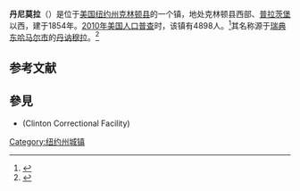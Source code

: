 {{Infobox settlement
|official_name            = 丹尼莫拉
|settlement_type          = 镇
|nickname                 = 
|motto                    =

<!-- Images -->
|image_skyline            = NY 374 Dannemora 13 miles.jpg
|imagesize                = 
|image_caption            = 
|image_flag               = 
|image_seal               =

<!-- Maps -->
|image_map                = 
|mapsize                  = 
|map_caption              = 
|image_map1               = 
|mapsize1                 = 
|map_caption1             = 
|pushpin_map              = New York
|pushpin_label            = 丹尼莫拉
|pushpin_label_position   = bottom
|pushpin_map_caption      =
|pushpin_mapsize          =

<!-- Location -->
|latd  = 44 |latm  = 44 |lats  = 24 |latNS  = N
|longd = 73 |longm = 49 |longs = 33 |longEW = W
|coordinates_region       = US-NY
|coordinates_display      = inline,title
|coordinates_footnotes    = <ref>{{cite web | url = http://www.wikimapia.org/25162696/Dannemora | title = Dannemora (town), New York (44°44'24"N 73°49'33"W) | publisher = Wikimapia | accessdate = January 7, 2013 | archive-date = 2014-07-04 | archive-url = https://web.archive.org/web/20140704012427/http://wikimapia.org/25162696/Dannemora | dead-url = no }}</ref>
|subdivision_type         = [[国家|国家]]
|subdivision_name         = [[美国|美国]]
|subdivision_type1        = [[美国行政区划|州]]
|subdivision_name1        = [[纽约州|纽约州]]
|subdivision_type2        = [[纽约州行政区划|县]]
|subdivision_name2        = [[克林顿县_(纽约州)|克林顿县]]
|government_footnotes     = 
|government_type          =
|established_title        = 
|established_date         =

<!-- Area -->
|unit_pref                = Imperial
|area_footnotes           = 
|area_magnitude           = 
|area_total_km2           = 170.5
|area_land_km2            = 153.0
|area_water_km2           = 17.5
|area_total_sq_mi         = 
|area_land_sq_mi          = 
|area_water_sq_mi         = 

<!-- Elevation -->
|elevation_footnotes      = 
|elevation_m              = 
|elevation_ft             = 1439

<!-- Population -->
|population_as_of         = [[2010年美国人口普查|2010]]
|population_footnotes     =
|population_total         = 4898
|population_density_km2   = 32.0
|population_density_sq_mi = 

<!-- General information -->
|timezone                 = [[美国东部时间|EST]]
|utc_offset               = -5
|timezone_DST             = EDT
|utc_offset_DST           = -4
|postal_code_type         = [[美国邮政编码|邮政编码]]
|postal_code              = 12929
|area_code                = [[美国电话区号518|518]]
|website                  = {{URL|townofdannemora.org}}
|footnotes                = 
}}
'''丹尼莫拉'''（{{lang-en|Dannemora}}）是位于[[美国|美国]][[纽约州|纽约州]][[克林顿县_(纽约州)|克林顿县]]的一个镇，地处克林顿县西部、[[普拉茨堡_(纽约州)|普拉茨堡]]以西，建于1854年。[[2010年美国人口普查|2010年美国人口普查]]时，该镇有4898人。<ref name>{{cite web|url=http://factfinder2.census.gov|publisher=[[United_States_Census_Bureau|United States Census Bureau]]|title=American FactFinder|accessdate=2020-09-28|archive-date=2013-09-11|archive-url=https://web.archive.org/web/20130911234518/http://factfinder2.census.gov/|dead-url=no}}</ref>其名称源于[[瑞典|瑞典]][[东哈马尔市|东哈马尔市]]的[[丹讷穆拉|丹讷穆拉]]。<ref>{{cite book | url=http://books.google.com/books?id=9V1IAAAAMAAJ&pg=PA99#v=onepage&q&f=false | title=The Origin of Certain Place Names in the United States | publisher=Govt. Print. Off. | author=Gannett, Henry | year=1905 | pages=99 | access-date=2016-04-21 | archive-date=2017-03-19 | archive-url=https://web.archive.org/web/20170319200332/https://books.google.com/books?id=9V1IAAAAMAAJ&pg=PA99#v=onepage&q&f=false | dead-url=no }}</ref>

== 参考文献 ==
{{reflist}}

==參見==
*{{le|克林頓監獄|Clinton Correctional Facility}}(Clinton Correctional Facility)

{{NY-stub}}

[[Category:纽约州城镇|Category:纽约州城镇]]